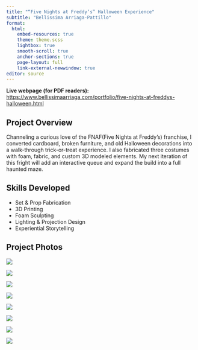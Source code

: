 ```yaml
---
title: "“Five Nights at Freddy’s” Halloween Experience"
subtitle: "Bellissima Arriaga-Pattillo"
format: 
  html:
    embed-resources: true
    theme: theme.scss
    lightbox: true
    smooth-scroll: true
    anchor-sections: true
    page-layout: full
    link-external-newwindow: true
editor: source
---
```


::: callout-note
**Live webpage (for PDF readers):** <a href="https://www.bellissimaarriaga.com/portfolio/five-nights-at-freddys-halloween.html" target="_blank" rel="noopener">https://www.bellissimaarriaga.com/portfolio/five-nights-at-freddys-halloween.html</a>  
:::

## Project Overview

Channeling a curious love of the FNAF(Five Nights at Freddy’s) franchise, I converted cardboard, broken furniture, and old Halloween decorations into a walk-through trick-or-treat experience. I also fabricated three costumes with foam, fabric, and custom 3D modeled elements. My next iteration of this fright will add an interactive queue and expand the build into a full haunted maze.

## Skills Developed

-   Set & Prop Fabrication
-   3D Printing
-   Foam Sculpting
-   Lighting & Projection Design
-   Experiential Storytelling

## Project Photos

::: {.gallery layout-ncol=3}

![](FNAF_img/FNAF_1@300x.png){fig-alt="FNAF Image 1"}

![](FNAF_img/FNAF_2@300x.png){fig-alt="FNAF Image 2"}

![](FNAF_img/FNAF_3@300x.png){fig-alt="FNAF Image 3"}

![](FNAF_img/FNAF_4@300x.png){fig-alt="FNAF Image 4"}

![](FNAF_img/FNAF_5@300x.png){fig-alt="FNAF Image 5"}

![](FNAF_img/FNAF_6@300x.png){fig-alt="FNAF Image 6"}

![](FNAF_img/FNAF_7@300x.png){fig-alt="FNAF Image 7"}

![](FNAF_img/FNAF_8@300x.png){fig-alt="FNAF Image 8"}

:::


